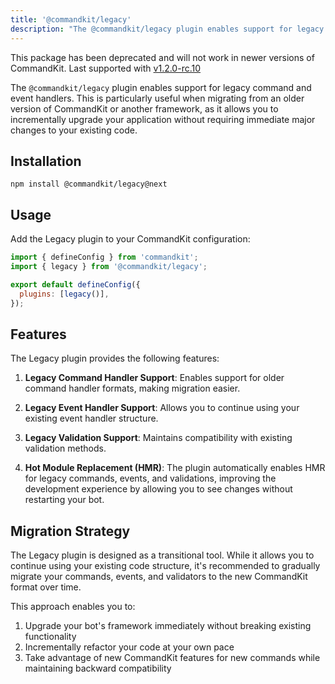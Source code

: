 ```yaml
---
title: '@commandkit/legacy'
description: "The @commandkit/legacy plugin enables support for legacy command and event handlers."
---
```


<Callout type="error" title="Deprecated">

This package has been deprecated and will not work in newer
versions of CommandKit. Last supported with
[v1.2.0-rc.10](https://www.npmjs.com/package/commandkit/v/1.2.0-rc.10)

</Callout>

The `@commandkit/legacy` plugin enables support for legacy command and
event handlers. This is particularly useful when migrating from an
older version of CommandKit or another framework, as it allows you to
incrementally upgrade your application without requiring immediate
major changes to your existing code.

## Installation

```npm
npm install @commandkit/legacy@next
```

## Usage

Add the Legacy plugin to your CommandKit configuration:

```js
import { defineConfig } from 'commandkit';
import { legacy } from '@commandkit/legacy';

export default defineConfig({
  plugins: [legacy()],
});
```

## Features

The Legacy plugin provides the following features:

1. **Legacy Command Handler Support**: Enables support for older
   command handler formats, making migration easier.

2. **Legacy Event Handler Support**: Allows you to continue using your
   existing event handler structure.

3. **Legacy Validation Support**: Maintains compatibility with
   existing validation methods.

4. **Hot Module Replacement (HMR)**: The plugin automatically enables
   HMR for legacy commands, events, and validations, improving the
   development experience by allowing you to see changes without
   restarting your bot.

## Migration Strategy

The Legacy plugin is designed as a transitional tool. While it allows
you to continue using your existing code structure, it's recommended
to gradually migrate your commands, events, and validators to the new
CommandKit format over time.

This approach enables you to:

1. Upgrade your bot's framework immediately without breaking existing
   functionality
2. Incrementally refactor your code at your own pace
3. Take advantage of new CommandKit features for new commands while
   maintaining backward compatibility
